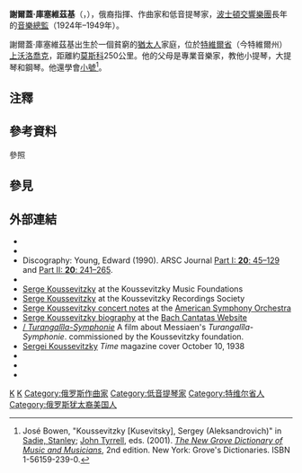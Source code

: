 {{Expand language|en|time=2021-12-06}}
{{Infobox musical artist
| name            = 
| real_name       =
| Img             = Serge Koussevitzky.jpg
| Img_size        = 
| Landscape       = 
| Background      = non_vocal_instrumentalist
| birth_date      = {{birth date|1874|7|26}}
| birth_place     = {{flag|俄罗斯帝国}}[[特維爾省|特维尔省]][[上沃洛喬克|上沃洛乔克]]
| death_date      = {{death date and age|1951|6|4|1874|7|26}}
| death_place     = {{flag|美国}}[[波士顿|波士顿]]
| nationality     = 
| Instrument      = 
| Genre           = [[古典音乐|古典音乐]]
| Occupation      = 指揮、作曲家和低音提琴家
| Years_active    = 1943－1981
| Label           = 
| Associated_acts = 
| signature       = Serge Koussevitzky Signature.svg
| URL             = [Https://www.koussevitzky.org/ www.koussevitzky.org]
}}

'''謝爾蓋·庫塞維茲基'''（{{lang-ru|Серге́й Алекса́ндрович Кусеви́цкий|Sergey Aleksandrovich Kusevitsky}}{{efn|「謝爾蓋」的俄文轉寫通常以Sergei或Sergey呈現，他本人則選擇了法式拼寫法的Serge（參庫塞維茲基官方網站）。「庫塞維茲基」此一姓氏也有多種拚寫法：Koussevitzky、Koussevitsky、Kussevitzky、Kusevitsky，或波蘭語的Kusewicki⋯⋯等，庫塞維茲基則以Koussevitzky做為自己姓氏的拼寫法。}}，{{Bd|1874年|{{OldStyleDate||7月26日|7月14日}}|1951年|6月4日}}），俄裔指揮、作曲家和低音提琴家，[[波士顿交响乐团|波士頓交響樂團]]長年的[[音樂總監|音樂總監]]（1924年–1949年）。

謝爾蓋·庫塞維茲基出生於一個貧窮的[[猶太人|猶太人]]家庭，位於[[特維爾省|特維爾省]]（今特維爾州）[[上沃洛喬克|上沃洛喬克]]，距離約[[莫斯科|莫斯科]]250公里。他的父母是專業音樂家，教他小提琴，大提琴和鋼琴。他還學會[[小號|小號]]<ref name="NewGrove2">José Bowen, "Koussevitzky [Kusevitsky], Sergey (Aleksandrovich)" in [[Stanley_Sadie|Sadie, Stanley]]; [[John_Tyrrell_(professor_of_music)|John Tyrrell]], eds. (2001). ''[[The_New_Grove_Dictionary_of_Music_and_Musicians|The New Grove Dictionary of Music and Musicians]]'', 2nd edition. New York: Grove's Dictionaries. ISBN 1-56159-239-0.</ref>。

== 注釋 ==
{{notelist}}

== 參考資料 ==
;參照
{{Reflist}}

== 參見 ==
{{portal|古典音樂}}

== 外部連結 ==
{{Commons category|Serge Koussevitzky}}
* {{IMSLP|id=Koussevitzky, Serge|cname=庫塞維茲基}}
* {{Discogs artist|1010199}}
* Discography: Young, Edward (1990). ARSC Journal [http://www.arsc-audio.org/journals/v21/v21n1p45-129.pdf Part I: '''20''': 45–129]{{Wayback|url=http://www.arsc-audio.org/journals/v21/v21n1p45-129.pdf |date=20150923173918 }} and [http://www.arsc-audio.org/journals/v21/v21n2p241-265.pdf Part II: '''20''': 241–265]{{Wayback|url=http://www.arsc-audio.org/journals/v21/v21n2p241-265.pdf |date=20150923173923 }}.
* {{Allmusic|class=artist|id=q3416}}
* [http://www.koussevitzky.org/ Serge Koussevitzky]{{Wayback|url=http://www.koussevitzky.org/ |date=20060812025645 }} at the Koussevitzky Music Foundations
* [https://web.archive.org/web/20111004151930/http://www.koussevitzky.net/ Serge Koussevitzky] at the Koussevitzky Recordings Society
* [https://web.archive.org/web/20060518234702/http://www.americansymphony.org/dialogues_extensions/98_99season/4th_concert/leon.cfm Serge Koussevitzky concert notes] at the [[American_Symphony_Orchestra|American Symphony Orchestra]]
* [http://www.bach-cantatas.com/Bio/Koussevitzky-Serge.htm Serge Koussevitzky biography]{{Wayback|url=http://www.bach-cantatas.com/Bio/Koussevitzky-Serge.htm |date=20140330000946 }} at the [[Bach_Cantatas_Website|Bach Cantatas Website]]
* [https://web.archive.org/web/20090618093535/http://www.philharmonia.co.uk/messiaen/music/turangalila_boston.html / ''Turangalîla-Symphonie''] A film about Messiaen's ''Turangalîla-Symphonie''. commissioned by the Koussevitzky foundation.
* [http://www.time.com/time/covers/0,16641,19381010,00.html Sergei Koussevitzky]{{Wayback|url=http://www.time.com/time/covers/0,16641,19381010,00.html |date=20130721033025 }} ''Time'' magazine cover October 10, 1938
* {{YouTube|BgTH_R3kCRU|Double Bass Concerto in F-sharp minor, Op. 3, 1st movement}}
* {{YouTube|8aEVY6TrMmk|Double Bass Concerto, Op. 3, 2nd movement|link=no}}
* {{YouTube|9GA03uplQL0|Double Bass Concerto, Op. 3, 3rd movement|link=no}}

{{s-start}}
{{s-culture}}
{{succession box | title=[[聖彼得堡愛樂樂團|聖彼得堡愛樂樂團]]總監 | before= Hugo Warlich | years=1917–1920 | after=Emil Cooper}}
{{s-end}}

{{Authority control}}

{{DEFAULTSORT:Koussevitzky, Serge}}
[[Category:俄罗斯指挥家|K]]
[[Category:20世紀指揮家|K]]
[[Category:俄罗斯作曲家|Category:俄罗斯作曲家]]
[[Category:低音提琴家|Category:低音提琴家]]
[[Category:特维尔省人|Category:特维尔省人]]
[[Category:俄罗斯犹太裔美国人|Category:俄罗斯犹太裔美国人]]
